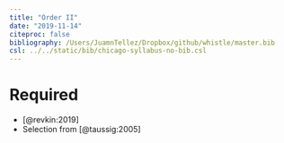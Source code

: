 ```yaml
---
title: "Order II"
date: "2019-11-14"
citeproc: false
bibliography: /Users/JuamnTellez/Dropbox/github/whistle/master.bib
csl: ../../static/bib/chicago-syllabus-no-bib.csl
---
```

  
# Required
  
  
- <i class="far fa-file-pdf"></i> [@revkin:2019]
- <i class="fas fa-book"></i> Selection from [@taussig:2005]